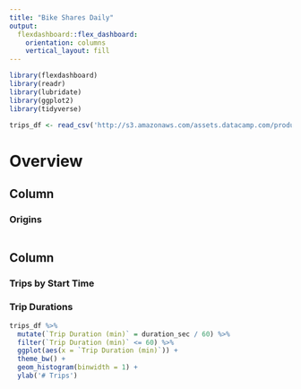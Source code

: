 ```yaml
---
title: "Bike Shares Daily"
output: 
  flexdashboard::flex_dashboard:
    orientation: columns
    vertical_layout: fill
---
```


```r
library(flexdashboard)
library(readr)
library(lubridate)
library(ggplot2)
library(tidyverse)

trips_df <- read_csv('http://s3.amazonaws.com/assets.datacamp.com/production/course_6355/datasets/sanfran_bikeshare_joined_oneday.csv')
```


Overview
===================================== 

Column {data-width=650}
-----------------------------------------------------------------------

### Origins

```r

```

Column {data-width=350}
-----------------------------------------------------------------------


### Trips by Start Time


### Trip Durations


```r

trips_df %>%
  mutate(`Trip Duration (min)` = duration_sec / 60) %>%
  filter(`Trip Duration (min)` <= 60) %>%
  ggplot(aes(x = `Trip Duration (min)`)) +
  theme_bw() +
  geom_histogram(binwidth = 1) +
  ylab('# Trips')

```


